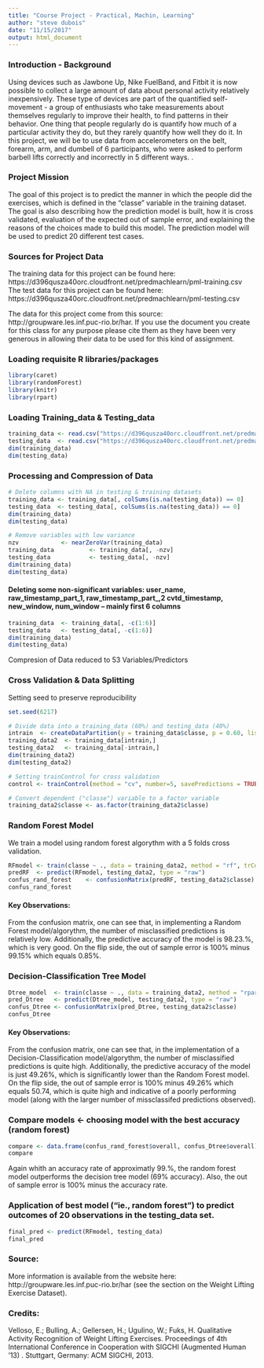 ```yaml
---
title: "Course Project - Practical, Machin, Learning"
author: "steve dubois"
date: "11/15/2017"
output: html_document
---
```


### Introduction - Background
  Using devices such as Jawbone Up, Nike FuelBand, and Fitbit it is now possible to collect a large amount of data about personal activity relatively inexpensively. These type of devices are part of the quantified self-movement - a group of enthusiasts who take measurements about themselves regularly to improve their health, to find patterns in their behavior. One thing that people regularly do is quantify how much of a particular activity they do, but they rarely quantify how well they do it. In this project, we will be to use data from accelerometers on the belt, forearm, arm, and dumbell of 6 participants, who were asked to perform barbell lifts correctly and incorrectly in 5 different ways. .

### Project Mission
The goal of this project is to predict the manner in which the people did the exercises, which is defined in the “classe” variable in the training dataset. The goal is also describing how the prediction model is built, how it is cross validated, evaluation of the expected out of sample error, and explaining the reasons of the choices made to build this model. The prediction model will be used to predict 20 different test cases.

### Sources for Project Data
The training data for this project can be found here: https://d396qusza40orc.cloudfront.net/predmachlearn/pml-training.csv
The test data for this project can be found here: https://d396qusza40orc.cloudfront.net/predmachlearn/pml-testing.csv

The data for this project come from this source: http://groupware.les.inf.puc-rio.br/har. If you use the document you create for this  class for any purpose please cite them as they have been very generous in allowing their data to be used for this kind of assignment.

### Loading requisite R libraries/packages
```r
library(caret)
library(randomForest)
library(knitr)
library(rpart)
```

### Loading Training_data & Testing_data
```r
training_data <- read.csv("https://d396qusza40orc.cloudfront.net/predmachlearn/pml-training.csv")
testing_data  <- read.csv("https://d396qusza40orc.cloudfront.net/predmachlearn/pml-testing.csv")
dim(training_data)
dim(testing_data)
```

### Processing and Compression of Data
```r
# Delete columns with NA in testing & training datasets
training_data <- training_data[, colSums(is.na(testing_data)) == 0]
testing_data  <- testing_data[, colSums(is.na(testing_data)) == 0]
dim(training_data)
dim(testing_data)
```

```r
# Remove variables with low variance
nzv            <- nearZeroVar(training_data)
training_data          <- training_data[, -nzv]
testing_data           <- testing_data[, -nzv]
dim(training_data)
dim(testing_data)
```

#### Deleting some non-significant variables: user_name, raw_timestamp_part_1, raw_timestamp_part_,2 cvtd_timestamp, new_window, num_window -- mainly first 6 columns
```r
training_data  <- training_data[, -c(1:6)]
testing_data   <- testing_data[, -c(1:6)]
dim(training_data)
dim(testing_data)
```
Compresion of Data reduced to 53 Variables/Predictors

### Cross Validation & Data Splitting
Setting seed to preserve reproducibility
```r
set.seed(6217)
```

```r
# Divide data into a training_data (60%) and testing_data (40%)
intrain  <- createDataPartition(y = training_data$classe, p = 0.60, list = FALSE)
training_data2  <- training_data[intrain,]
testing_data2   <- training_data[-intrain,]
dim(training_data2)
dim(testing_data2)
```

```r
# Setting trainControl for cross validation
control <- trainControl(method = "cv", number=5, savePredictions = TRUE, classProbs = TRUE)
```

```r
# Convert dependent ("classe") variable to a factor variable
training_data2$classe <- as.factor(training_data2$classe)
```

### Random Forest Model
We train a model using random forest algorythm with a 5 folds cross validation.   

```r
RFmodel <- train(classe ~ ., data = training_data2, method = "rf", trControl = control)
predRF  <- predict(RFmodel, testing_data2, type = "raw")
confus_rand_forest    <- confusionMatrix(predRF, testing_data2$classe)
confus_rand_forest
```
#### Key Observations:
From the confusion matrix, one can see that, in implementing a Random Forest model/algorythm, the number of misclassified predictions is relatively low.  Additionally, the predictive accuracy of the model is 98.23.%, which is very good.  On the flip side, the out of sample error is 100% minus 99.15% which equals 0.85%.

### Decision-Classification Tree Model
```r
Dtree_model  <- train(classe ~ ., data = training_data2, method = "rpart", trControl = control)
pred_Dtree   <- predict(Dtree_model, testing_data2, type = "raw")
confus_Dtree <- confusionMatrix(pred_Dtree, testing_data2$classe)
confus_Dtree
```

#### Key Observations:
From the confusion matrix, one can see that, in the implementation of a Decision-Classification model/algorythm, the number of misclassified predictions is quite high. Additionally, the predictive accuracy of the model is just 49.26%, which is significantly lower than the Random Forest model.  On the flip side, the out of sample error is 100% minus 49.26% which equals 50.74, which is quite high and indicative of a poorly performing model (along with the larger number of missclassifed predictions observed).

### Compare models <- choosing model with the best accuracy (random forest)
```r
compare <- data.frame(confus_rand_forest$overall, confus_Dtree$overall)
compare
```
Again whith an accuracy rate of approximatly 99.%, the random forest model outperforms the decision tree model (69% accuracy). Also, the out of sample error is 100% minus the accuracy rate. 

### Application of best model ("ie., random forest") to predict outcomes of 20 observations in the testing_data set. 
```r
final_pred <- predict(RFmodel, testing_data)
final_pred
```

### Source:
More information is available from the website here: http://groupware.les.inf.puc-rio.br/har (see the section on the Weight Lifting Exercise Dataset).

### Credits:
Velloso, E.; Bulling, A.; Gellersen, H.; Ugulino, W.; Fuks, H. Qualitative Activity Recognition of Weight Lifting Exercises. Proceedings of 4th International Conference in Cooperation with SIGCHI (Augmented Human '13) . Stuttgart, Germany: ACM SIGCHI, 2013.